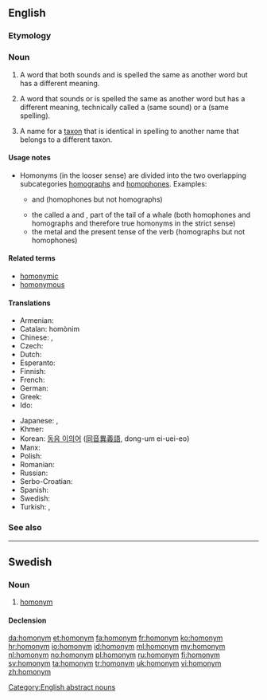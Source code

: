 {{also|Homonym}}
==English==

{{wikipedia|mul=Homonym (biology)}}

===Etymology===
{{confix|homo|onym}}

===Noun===
{{en-noun}}

# {{semantics|strict sense}} A word that both sounds and is spelled the same as another word but has a different meaning.
# {{loosely}} A word that sounds or is spelled the same as another word but has a different meaning, technically called a {{term|homophone}} (same sound) or a {{term|homograph}} (same spelling).
# {{taxonomy}} A name for a [[taxon]] that is identical in spelling to another name that belongs to a different taxon.

====Usage notes====
* Homonyms (in the looser sense) are divided into the two overlapping subcategories [[homograph]]s and [[homophone]]s. Examples:
** {{term|die}} and {{term|dye}} (homophones but not homographs)
** the {{term|parasitic}} {{term|flatworm}} called a {{term|fluke}} and {{term|fluke}}, part of the tail of a whale (both homophones and homographs and therefore true homonyms in the strict sense)
** the metal {{term|lead}} and the present tense of the verb {{term|lead}} (homographs but not homophones)

====Related terms====
* [[homonymic]]
* [[homonymous]]

====Translations====
{{trans-top|word with the same sound or spelling but different meaning}}
* Armenian: {{t-|hy|համանուն|tr=hamanun|sc=Armn}}
* Catalan: homònim {{m|n}}
* Chinese: {{zh-tsp|同音異義詞|同音异义词|tóngyīn yìyì}}, {{zh-tsp|同音詞|同音词|tóngyīncí}}
* Czech: {{t+|cs|homonymum|n}}
* Dutch: {{t+|nl|homoniem|n}}
* Esperanto: {{t-|eo|homonimo}}
* Finnish: {{t-|fi|homonymia}}
* French: {{t+|fr|homonyme|m|n}}
* German: {{t+|de|Homonym|n}}
* Greek: {{t+|el|ομώνυμο|n}}
* Ido: {{t+|io|homonimo}}
{{trans-mid}}
* Japanese: {{t-|ja|同音異義語|tr=dōon igigo}}, {{t-|ja|同音語|tr=dōongo}}
* Khmer: {{t-|km|កល្បពាក្យ|sc=Khmr|tr=kɑlpa’ piek}}
* Korean: [[동음 이의어]] ([[同音異義語]], dong-um ei-uei-eo)
* Manx: {{t-|gv|co-ennym|m}}
* Polish: {{t-|pl|homonim|m}}
* Romanian: {{t-|ro|omonim|m}}
* Russian: {{t+|ru|омоним|m|tr=omónim}}
* Serbo-Croatian: {{t-|sh|homonim|m}}
* Spanish: {{t+|es|homónimo|m|n}}
* Swedish: {{t+|sv|homonym|c}}
* Turkish: {{t+|tr|homonim}}, {{t+|tr|sesteş}}
{{trans-bottom}}

===See also===
{{nyms}}

[[Category:English abstract nouns]]

----

==Swedish==

===Noun===
{{sv-noun|g=c}}

# [[#English|homonym]]

====Declension====
{{sv-noun-reg-er}}

[[da:homonym]]
[[et:homonym]]
[[fa:homonym]]
[[fr:homonym]]
[[ko:homonym]]
[[hr:homonym]]
[[io:homonym]]
[[id:homonym]]
[[ml:homonym]]
[[my:homonym]]
[[nl:homonym]]
[[no:homonym]]
[[pl:homonym]]
[[ru:homonym]]
[[fi:homonym]]
[[sv:homonym]]
[[ta:homonym]]
[[tr:homonym]]
[[uk:homonym]]
[[vi:homonym]]
[[zh:homonym]]